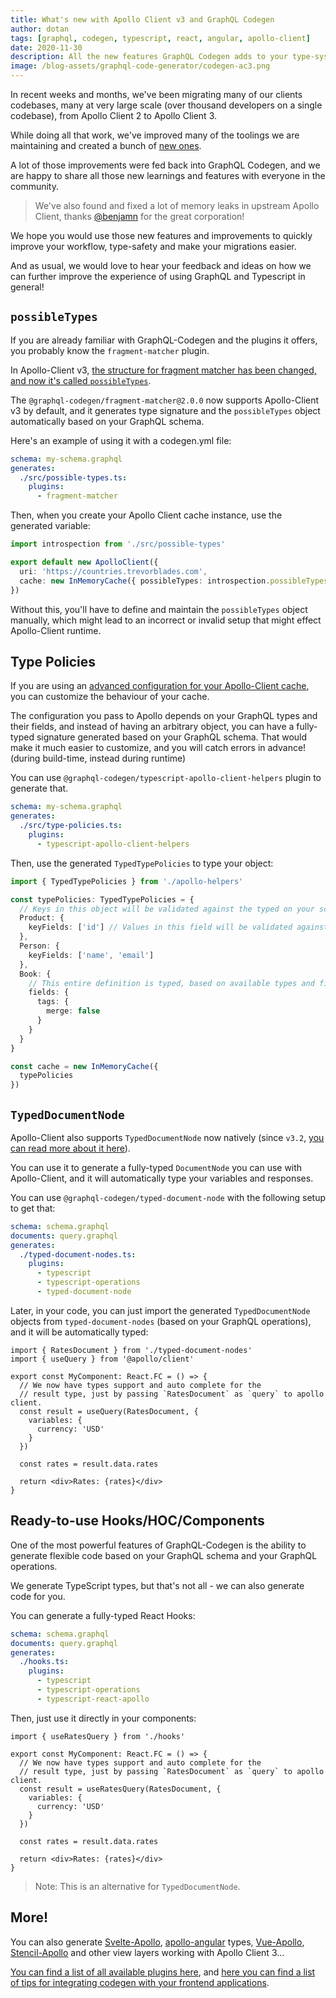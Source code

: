 ```yaml
---
title: What's new with Apollo Client v3 and GraphQL Codegen
author: dotan
tags: [graphql, codegen, typescript, react, angular, apollo-client]
date: 2020-11-30
description: All the new features GraphQL Codegen adds to your type-system with the new Apollo Client 3.
image: /blog-assets/graphql-code-generator/codegen-ac3.png
---
```



<Article />

In recent weeks and months, we've been migrating many of our clients codebases, many at very large scale (over thousand developers on a single codebase), from Apollo Client 2 to Apollo Client 3.

While doing all that work, we've improved many of the toolings we are maintaining and created a bunch of [new ones](https://the-guild.dev/blog/introducing-graphql-eslint).

A lot of those improvements were fed back into GraphQL Codegen, and we are happy to share all those new learnings and features with everyone in the community.

> We've also found and fixed a lot of memory leaks in upstream Apollo Client, thanks [@benjamn](https://github.com/benjamn) for the great corporation!

We hope you would use those new features and improvements to quickly improve your workflow, type-safety and make your migrations easier.

And as usual, we would love to hear your feedback and ideas on how we can further improve the experience of using GraphQL and Typescript in general!

# `possibleTypes`

If you are already familiar with GraphQL-Codegen and the plugins it offers, you probably know the `fragment-matcher` plugin.

In Apollo-Client v3, [the structure for fragment matcher has been changed, and now it's called `possibleTypes`](https://apollographql.com/docs/react/data/fragments/#using-fragments-with-unions-and-interfaces).

The `@graphql-codegen/fragment-matcher@2.0.0` now supports Apollo-Client v3 by default, and it generates type signature and the `possibleTypes` object automatically based on your GraphQL schema.

Here's an example of using it with a codegen.yml file:

```yaml
schema: my-schema.graphql
generates:
  ./src/possible-types.ts:
    plugins:
      - fragment-matcher
```

Then, when you create your Apollo Client cache instance, use the generated variable:

```ts
import introspection from './src/possible-types'

export default new ApolloClient({
  uri: 'https://countries.trevorblades.com',
  cache: new InMemoryCache({ possibleTypes: introspection.possibleTypes })
})
```

Without this, you'll have to define and maintain the `possibleTypes` object manually, which might lead to an incorrect or invalid setup that might effect Apollo-Client runtime.

## Type Policies

If you are using an [advanced configuration for your Apollo-Client cache](https://apollographql.com/docs/react/caching/cache-configuration/#data-normalization), you can customize the behaviour of your cache.

The configuration you pass to Apollo depends on your GraphQL types and their fields, and instead of having an arbitrary object, you can have a fully-typed signature generated based on your GraphQL schema.
That would make it much easier to customize, and you will catch errors in advance! (during build-time, instead during runtime)

You can use `@graphql-codegen/typescript-apollo-client-helpers` plugin to generate that.

```yaml
schema: my-schema.graphql
generates:
  ./src/type-policies.ts:
    plugins:
      - typescript-apollo-client-helpers
```

Then, use the generated `TypedTypePolicies` to type your object:

```ts
import { TypedTypePolicies } from './apollo-helpers'

const typePolicies: TypedTypePolicies = {
  // Keys in this object will be validated against the typed on your schema
  Product: {
    keyFields: ['id'] // Values in this field will be validated against the available fields from the Product type
  },
  Person: {
    keyFields: ['name', 'email']
  },
  Book: {
    // This entire definition is typed, based on available types and fields
    fields: {
      tags: {
        merge: false
      }
    }
  }
}

const cache = new InMemoryCache({
  typePolicies
})
```

## `TypedDocumentNode`

Apollo-Client also supports `TypedDocumentNode` now natively (since `v3.2`, [you can read more about it here](https://the-guild.dev/blog/typed-document-node)).

You can use it to generate a fully-typed `DocumentNode` you can use with Apollo-Client, and it will automatically type your variables and responses.

You can use `@graphql-codegen/typed-document-node` with the following setup to get that:

```yaml
schema: schema.graphql
documents: query.graphql
generates:
  ./typed-document-nodes.ts:
    plugins:
      - typescript
      - typescript-operations
      - typed-document-node
```

Later, in your code, you can just import the generated `TypedDocumentNode` objects from `typed-document-nodes` (based on your GraphQL operations), and it will be automatically typed:

```tsx
import { RatesDocument } from './typed-document-nodes'
import { useQuery } from '@apollo/client'

export const MyComponent: React.FC = () => {
  // We now have types support and auto complete for the
  // result type, just by passing `RatesDocument` as `query` to apollo client.
  const result = useQuery(RatesDocument, {
    variables: {
      currency: 'USD'
    }
  })

  const rates = result.data.rates

  return <div>Rates: {rates}</div>
}
```

## Ready-to-use Hooks/HOC/Components

One of the most powerful features of GraphQL-Codegen is the ability to generate flexible code based on your GraphQL schema and your GraphQL operations.

We generate TypeScript types, but that's not all - we can also generate code for you.

You can generate a fully-typed React Hooks:

```yaml
schema: schema.graphql
documents: query.graphql
generates:
  ./hooks.ts:
    plugins:
      - typescript
      - typescript-operations
      - typescript-react-apollo
```

Then, just use it directly in your components:

```tsx
import { useRatesQuery } from './hooks'

export const MyComponent: React.FC = () => {
  // We now have types support and auto complete for the
  // result type, just by passing `RatesDocument` as `query` to apollo client.
  const result = useRatesQuery(RatesDocument, {
    variables: {
      currency: 'USD'
    }
  })

  const rates = result.data.rates

  return <div>Rates: {rates}</div>
}
```

> Note: This is an alternative for `TypedDocumentNode`.

## More!

You can also generate [Svelte-Apollo](https://github.com/ticruz38/graphql-codegen-svelte-apollo), [apollo-angular](https://apollo-angular.com) types, [Vue-Apollo](https://graphql-code-generator.com/docs/plugins/typescript-vue-apollo), [Stencil-Apollo](https://graphql-code-generator.com/docs/plugins/typescript-stencil-apollo) and other view layers working with Apollo Client 3...

[You can find a list of all available plugins here](https://graphql-code-generator.com/docs/plugins/index), and [here you can find a list of tips for integrating codegen with your frontend applications](https://the-guild.dev/blog/graphql-codegen-best-practices).
